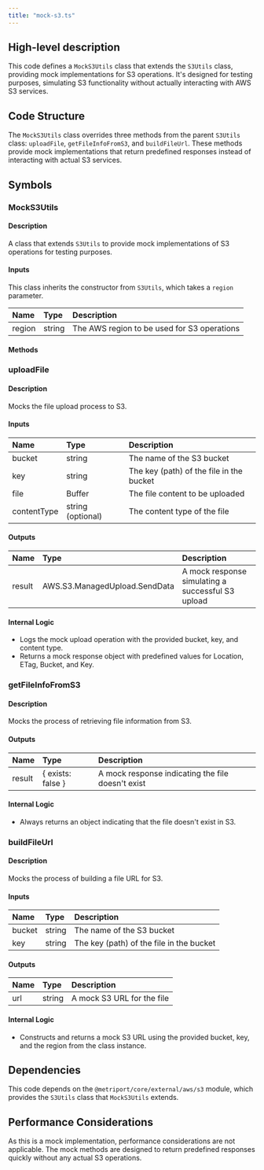 ```yaml
---
title: "mock-s3.ts"
---
```


## High-level description
This code defines a `MockS3Utils` class that extends the `S3Utils` class, providing mock implementations for S3 operations. It's designed for testing purposes, simulating S3 functionality without actually interacting with AWS S3 services.

## Code Structure
The `MockS3Utils` class overrides three methods from the parent `S3Utils` class: `uploadFile`, `getFileInfoFromS3`, and `buildFileUrl`. These methods provide mock implementations that return predefined responses instead of interacting with actual S3 services.

## Symbols

### MockS3Utils
#### Description
A class that extends `S3Utils` to provide mock implementations of S3 operations for testing purposes.

#### Inputs
This class inherits the constructor from `S3Utils`, which takes a `region` parameter.

| Name | Type | Description |
|:-----|:-----|:------------|
| region | string | The AWS region to be used for S3 operations |

#### Methods

### uploadFile
#### Description
Mocks the file upload process to S3.

#### Inputs
| Name | Type | Description |
|:-----|:-----|:------------|
| bucket | string | The name of the S3 bucket |
| key | string | The key (path) of the file in the bucket |
| file | Buffer | The file content to be uploaded |
| contentType | string (optional) | The content type of the file |

#### Outputs
| Name | Type | Description |
|:-----|:-----|:------------|
| result | AWS.S3.ManagedUpload.SendData | A mock response simulating a successful S3 upload |

#### Internal Logic
- Logs the mock upload operation with the provided bucket, key, and content type.
- Returns a mock response object with predefined values for Location, ETag, Bucket, and Key.

### getFileInfoFromS3
#### Description
Mocks the process of retrieving file information from S3.

#### Outputs
| Name | Type | Description |
|:-----|:-----|:------------|
| result | { exists: false } | A mock response indicating the file doesn't exist |

#### Internal Logic
- Always returns an object indicating that the file doesn't exist in S3.

### buildFileUrl
#### Description
Mocks the process of building a file URL for S3.

#### Inputs
| Name | Type | Description |
|:-----|:-----|:------------|
| bucket | string | The name of the S3 bucket |
| key | string | The key (path) of the file in the bucket |

#### Outputs
| Name | Type | Description |
|:-----|:-----|:------------|
| url | string | A mock S3 URL for the file |

#### Internal Logic
- Constructs and returns a mock S3 URL using the provided bucket, key, and the region from the class instance.

## Dependencies
This code depends on the `@metriport/core/external/aws/s3` module, which provides the `S3Utils` class that `MockS3Utils` extends.

## Performance Considerations
As this is a mock implementation, performance considerations are not applicable. The mock methods are designed to return predefined responses quickly without any actual S3 operations.